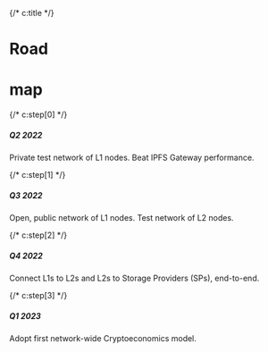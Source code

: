 {/* c:title */}

# Road
# map

{/* c:step[0] */}

##### Q2 2022 
Private test network of L1 nodes. Beat IPFS Gateway performance.

{/* c:step[1] */}

##### Q3 2022 
Open, public network of L1 nodes. Test network of L2 nodes.

{/* c:step[2] */}

##### Q4 2022
Connect L1s to L2s and L2s to Storage Providers (SPs), end-to-end.

{/* c:step[3] */}

##### Q1 2023 
Adopt first network-wide Cryptoeconomics model.